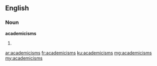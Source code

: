 ==English==

===Noun===
'''academicisms'''

# {{plural of|academicism}}

[[ar:academicisms]]
[[fr:academicisms]]
[[ku:academicisms]]
[[mg:academicisms]]
[[my:academicisms]]